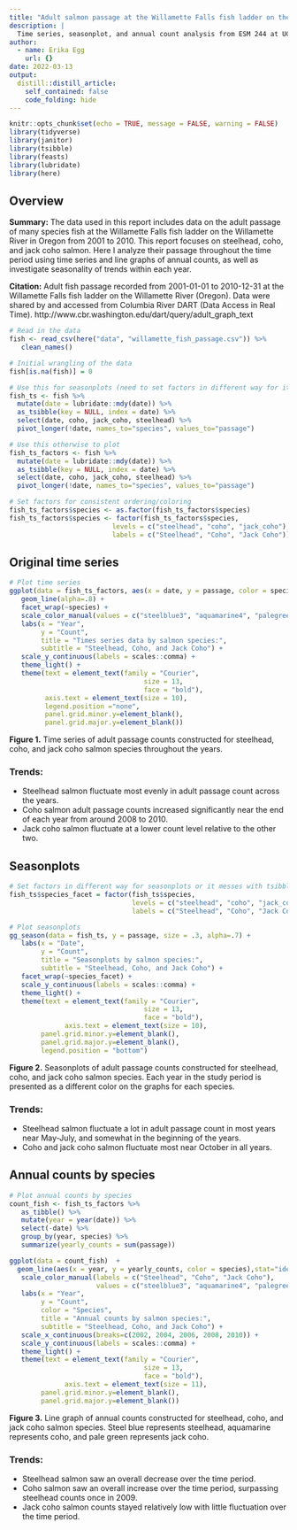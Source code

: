 ```yaml
---
title: "Adult salmon passage at the Willamette Falls fish ladder on the Willamette River, 2001-2010"
description: |
  Time series, seasonplot, and annual count analysis from ESM 244 at UCSB.
author:
  - name: Erika Egg
    url: {}
date: 2022-03-13
output:
  distill::distill_article:
    self_contained: false
    code_folding: hide
---
```

```r
knitr::opts_chunk$set(echo = TRUE, message = FALSE, warning = FALSE)
library(tidyverse)
library(janitor)
library(tsibble)
library(feasts)
library(lubridate)
library(here)
```

## Overview
**Summary:** The data used in this report includes data on the adult passage of many species fish at the Willamette Falls fish ladder on the Willamette River in Oregon from 2001 to 2010. This report focuses on steelhead, coho, and jack coho salmon. Here I analyze their passage throughout the time period using time series and line graphs of annual counts, as well as investigate seasonality of trends within each year.

**Citation:** Adult fish passage recorded from 2001-01-01 to 2010-12-31 at the Willamette Falls fish ladder on the Willamette River (Oregon). Data were shared by and accessed from Columbia River DART (Data Access in Real Time). http://www.cbr.washington.edu/dart/query/adult_graph_text

```r
# Read in the data
fish <- read_csv(here("data", "willamette_fish_passage.csv")) %>%
   clean_names()
```

```r
# Initial wrangling of the data
fish[is.na(fish)] = 0

# Use this for seasonplots (need to set factors in different way for it to plot)
fish_ts <- fish %>% 
  mutate(date = lubridate::mdy(date)) %>% 
  as_tsibble(key = NULL, index = date) %>%
  select(date, coho, jack_coho, steelhead) %>%
  pivot_longer(!date, names_to="species", values_to="passage")

# Use this otherwise to plot
fish_ts_factors <- fish %>% 
  mutate(date = lubridate::mdy(date)) %>% 
  as_tsibble(key = NULL, index = date) %>%
  select(date, coho, jack_coho, steelhead) %>%
  pivot_longer(!date, names_to="species", values_to="passage")

# Set factors for consistent ordering/coloring
fish_ts_factors$species <- as.factor(fish_ts_factors$species)
fish_ts_factors$species <- factor(fish_ts_factors$species, 
                          levels = c("steelhead", "coho", "jack_coho"),
                          labels = c("Steelhead", "Coho", "Jack Coho"))
```

## Original time series

```r
# Plot time series
ggplot(data = fish_ts_factors, aes(x = date, y = passage, color = species))+
   geom_line(alpha=.8) +
   facet_wrap(~species) +
   scale_color_manual(values = c("steelblue3", "aquamarine4", "palegreen3")) +
   labs(x = "Year",
        y = "Count",
        title = "Times series data by salmon species:",
        subtitle = "Steelhead, Coho, and Jack Coho") +
   scale_y_continuous(labels = scales::comma) +
   theme_light() +
   theme(text = element_text(family = "Courier",
                                  size = 13,
                                  face = "bold"),
         axis.text = element_text(size = 10),
         legend.position ="none",
         panel.grid.minor.y=element_blank(),
         panel.grid.major.y=element_blank())
```
**Figure 1.** Time series of adult passage counts constructed for steelhead, coho, and jack coho salmon species throughout the years.

### Trends:
- Steelhead salmon fluctuate most evenly in adult passage count across the years.
- Coho salmon adult passage counts increased significantly near the end of each year from around 2008 to 2010.
- Jack coho salmon fluctuate at a lower count level relative to the other two.

## Seasonplots

```r
# Set factors in different way for seasonplots or it messes with tsibble
fish_ts$species_facet = factor(fish_ts$species, 
                               levels = c("steelhead", "coho", "jack_coho"),
                               labels = c("Steelhead", "Coho", "Jack Coho"))

# Plot seasonplots
gg_season(data = fish_ts, y = passage, size = .3, alpha=.7) +
   labs(x = "Date",
        y = "Count",
        title = "Seasonplots by salmon species:",
        subtitle = "Steelhead, Coho, and Jack Coho") +
   facet_wrap(~species_facet) + 
   scale_y_continuous(labels = scales::comma) +
   theme_light() +
   theme(text = element_text(family = "Courier",
                                  size = 13,
                                  face = "bold"),
              axis.text = element_text(size = 10),
        panel.grid.minor.y=element_blank(),
        panel.grid.major.y=element_blank(),
        legend.position = "bottom")
```

**Figure 2.** Seasonplots of adult passage counts constructed for steelhead, coho, and jack coho salmon species. Each year in the study period is presented as a different color on the graphs for each species.

### Trends:
- Steelhead salmon fluctuate a lot in adult passage count in most years near May-July, and somewhat in the beginning of the years.
- Coho and jack coho salmon fluctuate most near October in all years.

## Annual counts by species

```r
# Plot annual counts by species
count_fish <- fish_ts_factors %>%
   as_tibble() %>%
   mutate(year = year(date)) %>%
   select(-date) %>%
   group_by(year, species) %>%
   summarize(yearly_counts = sum(passage))

ggplot(data = count_fish)  + 
  geom_line(aes(x = year, y = yearly_counts, color = species),stat="identity",size = 1.5,alpha=.7) +
   scale_color_manual(labels = c("Steelhead", "Coho", "Jack Coho"), 
                      values = c("steelblue3", "aquamarine4", "palegreen3")) +
   labs(x = "Year",
        y = "Count",
        color = "Species",
        title = "Annual counts by salmon species:",
        subtitle = "Steelhead, Coho, and Jack Coho") +
   scale_x_continuous(breaks=c(2002, 2004, 2006, 2008, 2010)) +
   scale_y_continuous(labels = scales::comma) +
   theme_light() +
   theme(text = element_text(family = "Courier",
                                  size = 13,
                                  face = "bold"),
              axis.text = element_text(size = 11),
        panel.grid.minor.y=element_blank(),
        panel.grid.major.y=element_blank())
```

**Figure 3.** Line graph of annual counts constructed for steelhead, coho, and jack coho salmon species. Steel blue represents steelhead, aquamarine represents coho, and pale green represents jack coho.

### Trends:
- Steelhead salmon saw an overall decrease over the time period.
- Coho salmon saw an overall increase over the time period, surpassing steelhead counts once in 2009.
- Jack coho salmon counts stayed relatively low with little fluctuation over the time period.